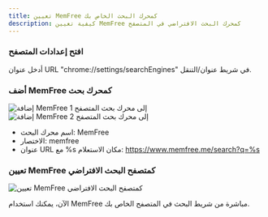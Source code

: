 ```yaml
---
title: تعيين MemFree كمحرك البحث الخاص بك
description: كيفية تعيين MemFree كمحرك البحث الافتراضي في المتصفح
---
```


<Steps>

### افتح إعدادات المتصفح

أدخل عنوان URL "chrome://settings/searchEngines" في شريط عنوان/التنقل.

### أضف MemFree كمحرك بحث

<img className="mt-4 overflow-hidden rounded-lg border" src="/images/doc/add-search-engine1.png" alt="إضافة MemFree إلى محرك بحث المتصفح 1" />

<img className="mt-4 overflow-hidden rounded-lg border" src="/images/doc/add-search-engine2.png" alt="إضافة MemFree إلى محرك بحث المتصفح 2" />

-   اسم محرك البحث: MemFree
-   الاختصار: memfree
-   عنوان URL مع %s مكان الاستعلام: https://www.memfree.me/search?q=%s

### تعيين MemFree كمتصفح البحث الافتراضي

<img
    className="mt-4 overflow-hidden rounded-lg border"
    src="/images/doc/default-search-engine.png"
    alt="تعيين MemFree كمتصفح البحث الافتراضي"
/>
</Steps>

الآن، يمكنك استخدام MemFree مباشرة من شريط البحث في المتصفح الخاص بك.
